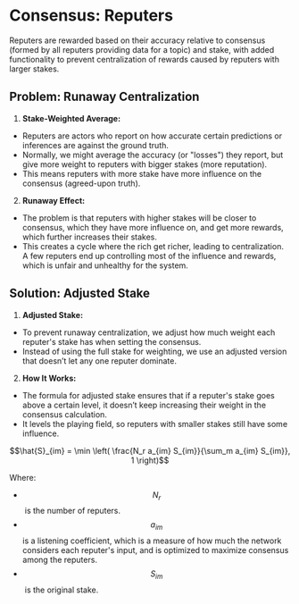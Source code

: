# Consensus: Reputers

Reputers are rewarded based on their accuracy relative to consensus (formed by all reputers providing data for a topic) and stake, with added functionality to prevent centralization of rewards caused by reputers with larger stakes.

## Problem: Runaway Centralization
1. **Stake-Weighted Average:**
- Reputers are actors who report on how accurate certain predictions or inferences are against the ground truth.
- Normally, we might average the accuracy (or "losses") they report, but give more weight to reputers with bigger stakes (more reputation).
- This means reputers with more stake have more influence on the consensus (agreed-upon truth).
2. **Runaway Effect:**
- The problem is that reputers with higher stakes will be closer to consensus, which they have more influence on, and get more rewards, which further increases their stakes.
- This creates a cycle where the rich get richer, leading to centralization. A few reputers end up controlling most of the influence and rewards, which is unfair and unhealthy for the system.

## Solution: Adjusted Stake
1. **Adjusted Stake:**
- To prevent runaway centralization, we adjust how much weight each reputer's stake has when setting the consensus.
- Instead of using the full stake for weighting, we use an adjusted version that doesn’t let any one reputer dominate.
2. **How It Works:**
- The formula for adjusted stake ensures that if a reputer's stake goes above a certain level, it doesn’t keep increasing their weight in the consensus calculation.
- It levels the playing field, so reputers with smaller stakes still have some influence.

$$\hat{S}_{im} = \min \left( \frac{N_r a_{im} S_{im}}{\sum_m a_{im} S_{im}}, 1 \right)$$

Where:
- $$N_{r}$$​ is the number of reputers.
- $$a_{im}$$ is a listening coefficient, which is a measure of how much the network considers each reputer's input, and is optimized to maximize consensus among the reputers.
- $$S_{im}$$​ is the original stake.